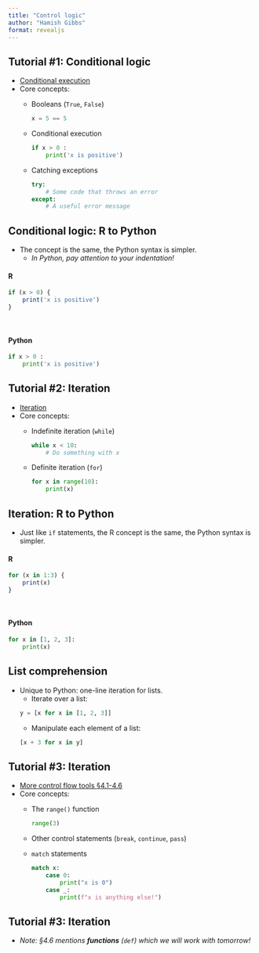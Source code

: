 ```yaml
---
title: "Control logic"
author: "Hamish Gibbs"
format: revealjs
---
```


## Tutorial #1: Conditional logic

* [Conditional execution](https://www.py4e.com/html3/03-conditional)
* Core concepts: 
    * Booleans (`True`, `False `)

        ```python
        x = 5 == 5
        ```
    * Conditional execution

        ```python
        if x > 0 :
            print('x is positive')
        ```
    * Catching exceptions
        
        ```python
        try:
            # Some code that throws an error
        except:
            # A useful error message
        ```

## Conditional logic: R to Python

* The concept is the same, the Python syntax is simpler.
    * *In Python, pay attention to your indentation!*

::: {.row height="25%"}

<h4>R</h4>
```r
if (x > 0) {
    print('x is positive')
}
```
:::

::: {.row height="25%"}
<br>
<h4>Python</h4>

```python
if x > 0 :
    print('x is positive')
```

:::

## Tutorial #2: Iteration

* [Iteration](https://www.py4e.com/html3/05-iterations)
* Core concepts: 
    * Indefinite iteration (`while`)

        ```python
        while x < 10:
            # Do something with x
        ```
    * Definite iteration (`for`)

        ```python
        for x in range(10):
            print(x)
        ```

## Iteration: R to Python

* Just like `if` statements, the R concept is the same, the Python syntax is simpler.

::: {.row height="25%"}

<h4>R</h4>
```r
for (x in 1:3) {
    print(x)
}
```
:::

::: {.row height="25%"}
<br>
<h4>Python</h4>

```python
for x in [1, 2, 3]:
    print(x)
```

:::

## List comprehension

* Unique to Python: one-line iteration for lists.
    * Iterate over a list:

    ```python
    y = [x for x in [1, 2, 3]]
    ```

    * Manipulate each element of a list:

    ```python
    [x + 3 for x in y]
    ```

## Tutorial #3: Iteration

* [More control flow tools §4.1-4.6](https://docs.python.org/3/tutorial/controlflow.html)
* Core concepts: 
    * The `range()` function

        ```python
        range(3)
        ```
    * Other control statements (`break`, `continue`, `pass`)
    * `match` statements

        ```python
        match x:
            case 0:
                print("x is 0")
            case _:
                print(f"x is anything else!")
        ```

## Tutorial #3: Iteration

* *Note: §4.6 mentions **functions** (`def`) which we will work with tomorrow!*